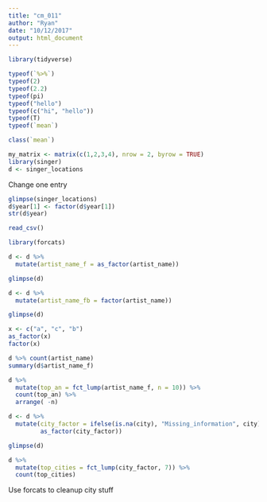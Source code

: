 ```yaml
---
title: "cm_011"
author: "Ryan"
date: "10/12/2017"
output: html_document
---
```


```r
library(tidyverse)
```


```r
typeof(`%>%`)
typeof(2)
typeof(2.2)
typeof(pi)
typeof("hello")
typeof(c("hi", "hello"))
typeof(T)
typeof(`mean`)
```

```r
class(`mean`)
```

```r
my_matrix <- matrix(c(1,2,3,4), nrow = 2, byrow = TRUE)
library(singer)
d <- singer_locations
```

Change one entry
```r
glimpse(singer_locations)
d$year[1] <- factor(d$year[1])
str(d$year)
```

```r
read_csv()
```

```r
library(forcats)
```


```r
d <- d %>% 
  mutate(artist_name_f = as_factor(artist_name))

glimpse(d)
```

```r
d <- d %>% 
  mutate(artist_name_fb = factor(artist_name))

glimpse(d)

x <- c("a", "c", "b")
as_factor(x)
factor(x)
```

```r
d %>% count(artist_name)
summary(d$artist_name_f)

d %>% 
  mutate(top_an = fct_lump(artist_name_f, n = 10)) %>% 
  count(top_an) %>% 
  arrange( -n)
```


```r
d <- d %>% 
  mutate(city_factor = ifelse(is.na(city), "Missing_information", city),
         as_factor(city_factor))

glimpse(d)
```

```r
d %>% 
  mutate(top_cities = fct_lump(city_factor, 7)) %>%
  count(top_cities)
```

Use forcats to cleanup city stuff
```r

```

